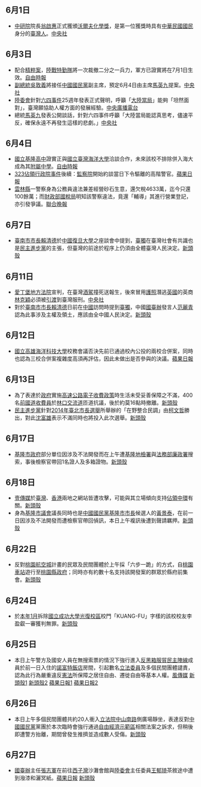 {{vfd|[[Wikipedia:頁面存廢討論/記錄/2022/06/17#2022年6月臺灣|比較標準]]提刪|date=2022/06/18}}
<noinclude>{{MonthInTaiwan|2014|6}}</noinclude>
== 6月1日 ==
* [[中研院|中研院]]院長[[翁啟惠|翁啟惠]]正式獲頒[[沃爾夫化學獎|沃爾夫化學獎]]，是第一位獲獎時具有[[中華民國國民|中華民國國民]]身分的[[臺灣人|臺灣人]]。[http://www.cna.com.tw/news/aopl/201406020038-1.aspx 中央社]{{Wayback|url=http://www.cna.com.tw/news/aopl/201406020038-1.aspx |date=20160304103407 }}
== 6月3日 ==
* 配合[[精粹案|精粹案]]，[[中華民國海軍陸戰隊特勤隊|陸戰特勤隊]]將一次裁撤二分之一兵力，軍方已證實將在7月1日生效。[http://news.ltn.com.tw/news/focus/paper/784329 自由時報]{{Wayback|url=http://news.ltn.com.tw/news/focus/paper/784329 |date=20140607010905 }}
* [[中華民國副總統|副總統]][[吳敦義|吳敦義]]將接任[[中國國民黨|中國國民黨]]副主席，預定6月4日由主席[[馬英九|馬英九]]提案。[http://www.cna.com.tw/news/aipl/201406030336-1.aspx 中央社]{{Wayback|url=http://www.cna.com.tw/news/aipl/201406030336-1.aspx |date=20160304205051 }}
* [[陸委會|陸委會]]針對[[六四事件|六四事件]]25週年發表正式聲明，呼籲「[[中華人民共和國政府|大陸當局]]」能夠「坦然面對」，臺灣願協助人權方面的發展經驗。[https://web.archive.org/web/20140606221339/http://news.rti.org.tw/news/detail/?recordId=112348 中央廣播電台]
* 總統[[馬英九|馬英九]]發表公開談話，針對六四事件呼籲「大陸當局能認真思考，儘速平反，確保永遠不再發生這樣的悲劇。」[http://www.cna.com.tw/news/aipl/201406040005-1.aspx 中央社]{{Wayback|url=http://www.cna.com.tw/news/aipl/201406040005-1.aspx |date=20160304100711 }}
== 6月4日 ==
* [[國立基隆高中|國立基隆高中]]證實正與[[國立臺灣海洋大學|國立臺灣海洋大學]]洽談合作，未來該校不排除併入海大成為其[[附屬中學|附屬中學]]。[http://news.ltn.com.tw/news/life/breakingnews/1023631 自由時報]{{Wayback|url=http://news.ltn.com.tw/news/life/breakingnews/1023631 |date=20181130234516 }}
* [[323佔領行政院事件|323佔領行政院事件]]後續：[[監察院|監察院]]開始約談當日下令驅離的高階警官。[http://www.appledaily.com.tw/realtimenews/article/politics/20140604/410058/ 蘋果日報]{{Wayback|url=http://www.appledaily.com.tw/realtimenews/article/politics/20140604/410058/ |date=20150924154742 }}
* [[雲林縣|雲林縣]]一警察身為公務員違法兼差經營砂石生意，還欠稅4633萬，迄今只還100餘萬；而[[財政部國稅局|財政部國稅局]]明知該警察違法，竟還「輔導」其進行營業登記，亦引發爭議。[https://web.archive.org/web/20140606191602/http://udn.com/NEWS/NATIONAL/NAT1/8719330.shtml 聯合晚報]
== 6月7日 ==
* [[臺南市市長|臺南市市長]][[賴清德|賴清德]]於[[中國|中國]][[復旦大學|復旦大學]]之座談會中提到，[[臺灣獨立運動|臺獨]]在臺灣社會有共識也是[[民主進步黨|民主進步黨]]的主張，但臺灣的前途於程序上仍須由全體臺灣人民決定。[http://newtalk.tw/news_read.php?oid=48062 新頭殼]{{Wayback|url=http://newtalk.tw/news_read.php?oid=48062 |date=20190912005805 }}
== 6月11日 ==
* [[愛丁堡|愛丁堡]][[地方法院|地方法院]]宣判，在臺灣[[酒駕|酒駕]]撞死送報生，後來冒用[[護照|護照]]潛逃[[英國|英國]]的英商[[林克穎|林克穎]]必須被[[引渡|引渡]]到臺灣服刑。[http://www.cna.com.tw/news/firstnews/201406115008-1.aspx 中央社]{{Wayback|url=http://www.cna.com.tw/news/firstnews/201406115008-1.aspx |date=20160304124105 }}
* 對於[[臺南市市長|臺南市市長]][[賴清德|賴清德]]日前在[[中國|中國]]訪問時提到[[臺灣獨立運動|臺獨]]，中國[[國務院臺灣事務辦公室|國臺辦]]發言人[[范麗青|范麗青]]認為此事涉及主權及領土，應該由全中國人民決定。[http://newtalk.tw/news_read.php?oid=48175 新頭殼]{{Wayback|url=http://newtalk.tw/news_read.php?oid=48175 |date=20190912005848 }}
== 6月12日 ==
* [[國立高雄海洋科技大學|國立高雄海洋科技大學]]校務會議否決先前已通過校內公投的兩校合併案，同時也認為三校合併案複雜度高須再評估，因此未做出是否參與的決議。[http://www.appledaily.com.tw/realtimenews/article/life/20140612/415232/ 蘋果日報]{{Wayback|url=http://www.appledaily.com.tw/realtimenews/article/life/20140612/415232/ |date=20160304140442 }}
== 6月13日 ==
* 為了表達於[[中華民國政府|政府]]實施[[高速公路電子收費系統_(台灣)|高速公路電子收費政策]]時生活未受妥善保障之不滿，400名[[中華民國國道收費員抗爭事件|前國道收費員]]於[[林口交流道_(國道1號)|林口交流道]]匝道抗議，後於約莫16點時撤離。[http://newtalk.tw/news/2014/06/13/48253.html 新頭殼]{{Wayback|url=http://newtalk.tw/news/2014/06/13/48253.html |date=20140802092511 }}
* [[民主進步黨|民主進步黨]]針對[[2014年中華民國地方公職人員選舉|2014年臺北市長選舉]]所舉辦的「在野整合民調」由[[柯文哲|柯文哲]]勝出，對此[[沈富雄|沈富雄]]表示不滿同時也將投入此次選舉。[http://newtalk.tw/news/2014/06/13/48236.html 新頭殼]{{Wayback|url=http://newtalk.tw/news/2014/06/13/48236.html |date=20140714172452 }}

== 6月17日 ==
* [[基隆市政府|基隆市政府]]部分單位因涉及不法開發而在上午遭[[臺灣基隆地方法院檢察署|基隆地檢署]]與[[法務部廉政署|法務部廉政署]]搜索，事後檢察官帶回1名證人及多箱證物。[http://newtalk.tw/news/2014/06/17/48344.html 新頭殼]{{Wayback|url=http://newtalk.tw/news/2014/06/17/48344.html |date=20140627184838 }}
== 6月18日 ==
* [[壹傳媒|壹傳媒]]於[[臺灣|臺灣]]、[[香港|香港]]兩地之網站皆遭攻擊，可能與其立場傾向支持[[讓愛與和平佔領中環|佔領中環]]有關。[http://newtalk.tw/news/2014/06/18/47649.html 新頭殼]{{Wayback|url=http://newtalk.tw/news/2014/06/18/47649.html |date=20140705104846 }}
* 身為[[基隆市議會|基隆市議會]]議長同時也是[[中國國民黨|中國國民黨]][[基隆市市長|基隆市市長]]候選人的[[黃景泰|黃景泰]]，在前一日因涉及不法開發而遭檢察官帶回偵訊，本日上午複訊後遭到聲請羈押。[http://www.newtalk.tw/news_read.php?oid=48377 新頭殼]{{Dead link|date=2018年8月 |bot=InternetArchiveBot |fix-attempted=yes }}
== 6月22日 ==
* 反對[[桃園航空城|桃園航空城]]計畫的民眾及民間團體於上午採「六步一跪」的方式，自[[桃園車站_(臺鐵)|桃園車站]]遊行至[[桃園縣政府|桃園縣政府]]；同時亦有約數十名支持該開發案的群眾於縣府前集會。[http://www.newtalk.tw/news_read.php?oid=48503 新頭殼]{{Dead link|date=2018年9月 |bot=InternetArchiveBot |fix-attempted=yes }}
== 6月24日 ==
* 於[[2014年1月臺灣#1月15日|本年1月]]拆除[[國立成功大學|國立成功大學]][[國立成功大學光復校區|光復校區]]校門「KUANG-FU」字樣的該校校友李盈叡一審獲判無罪。[http://newtalk.tw/news/2014/06/24/48593.html 新頭殼]{{Wayback|url=http://newtalk.tw/news/2014/06/24/48593.html |date=20140628040237 }}
== 6月25日 ==
* 本日上午警方及國安人員在無搜索票的情況下強行進入[[反黑箱服貿民主陣線|反黑箱服貿民主陣線]]成員於前一日入住的[[台北諾富特華航桃園機場飯店|諾富特飯店]]房間，引起數名[[立法委員|立法委員]]及多個民間團體譴責，認為此行為嚴重違反[[中華民國憲法|憲法]]所保障之居住自由、遷徙自由等基本人權。[https://web.archive.org/web/20140627071313/http://www.stormmediagroup.com/opencms/news/detail/15207cee-fc0a-11e3-b79d-ef2804cba5a1/?uuid=15207cee-fc0a-11e3-b79d-ef2804cba5a1 風傳媒] [http://newtalk.tw/news_read.php?oid=48596 新頭殼1]{{Wayback|url=http://newtalk.tw/news_read.php?oid=48596 |date=20141027190439 }} [https://web.archive.org/web/20140714122707/http://www.newtalk.tw/news_read.php?oid=48618 新頭殼2] [http://www.appledaily.com.tw/realtimenews/article/politics/20140625/422396/ 蘋果日報1]{{Wayback|url=http://www.appledaily.com.tw/realtimenews/article/politics/20140625/422396/ |date=20150924154750 }} [http://www.appledaily.com.tw/realtimenews/article/politics/20140625/422544/ 蘋果日報2]{{Wayback|url=http://www.appledaily.com.tw/realtimenews/article/politics/20140625/422544/ |date=20160304105705 }}
== 6月26日 ==
* 本日上午多個民間團體共約20人衝入[[立法院|立法院]][[中山南路_(臺北市)|中山南路]]側廣場靜坐，表達反對[[中國國民黨|中國國民黨]]黨團於本次臨時會強行通過[[自由經濟示範區|自由經濟示範區]]相關法案之訴求，但稍後即遭警方抬離，期間曾發生推擠並造成數人受傷。[http://newtalk.tw/news_read.php?oid=48640 新頭殼]{{Wayback|url=http://newtalk.tw/news_read.php?oid=48640 |date=20141027204449 }}
== 6月27日 ==
* [[國務院臺灣事務辦公室|國臺辦]]主任[[張志軍|張志軍]]在前往[[西子灣|西子灣]]沙灘會館與[[行政院大陸委員會|陸委會]]主任委員[[王郁琦|王郁琦]]茶敘途中遭到潑漆和灑冥紙。[http://www.appledaily.com.tw/realtimenews/article/politics/20140627/424143/ 蘋果日報]{{Wayback|url=http://www.appledaily.com.tw/realtimenews/article/politics/20140627/424143/ |date=20160303234454 }} [http://newtalk.tw/news_read.php?oid=48708 新頭殼]{{Wayback|url=http://newtalk.tw/news_read.php?oid=48708 |date=20140714204629 }}

{{Portal:台灣新聞動態/Footer}}